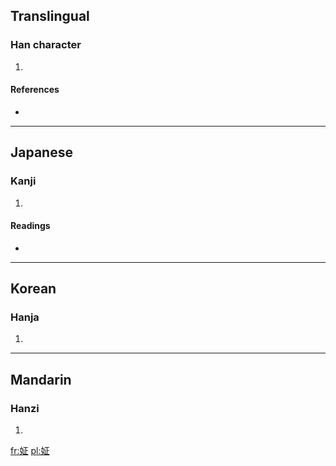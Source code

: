 ==Translingual==

===Han character===
{{Han char|rn=38|rad=女|as=05|sn=8|four=4141<sub>1</sub>|canj=女一卜一 (VMYM)}}

# {{defn|Han|sort=女05}}

====References====
* {{Han ref|kx=0258.040|dkj=06153|dj=0523.120|hdz=21034.090|uh=59C3|ud=22979|bh=CC4D|bd=52301}}

----

==Japanese==

===Kanji===
{{ja-kanji|grade=|rs=女05}}

# {{defn|Japanese|sort=女05}}

====Readings====
* {{ja-readings|on=[[せい]] (sei), [[しょう]] (shō)|kun=[[あざな]] (azana)}}

----

==Korean==

===Hanja===
{{ko-hanja|hangeul=정|rv=jeong|mr=chŏng}}

# {{defn|Korean|sort=女05}}

----

==Mandarin==

===Hanzi===
{{cmn-hanzi|pin=[[zhēng]] ([[zheng1]])|wg=cheng<sup>1</sup>}}

# {{defn|Mandarin|sort=女05}}

[[fr:姃]]
[[pl:姃]]
